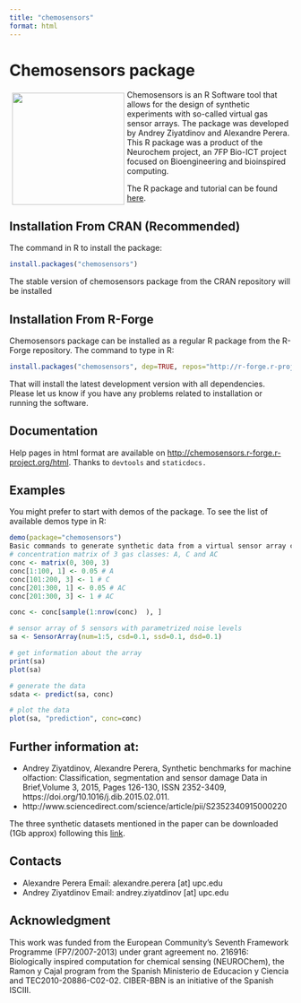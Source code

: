```yaml
---
title: "chemosensors"
format: html
---
```


# Chemosensors package

::: img-float
![](images/cs.png){style="float: left; margin: 5px; width: 200px;"}
:::

Chemosensors is an R Software tool that allows for the design of synthetic experiments with so-called virtual gas sensor arrays. The package was developed by Andrey Ziyatdinov and Alexandre Perera. This R package was a product of the Neurochem project, an 7FP Bio-ICT project focused on Bioengineering and bioinspired computing.

The R package and tutorial can be found [here](https://chemosensors.r-forge.r-project.org).

## Installation From CRAN (Recommended)

The command in R to install the package:

```r
install.packages("chemosensors")
```

The stable version of chemosensors package from the CRAN repository will be installed

## Installation From R-Forge

Chemosensors package can be installed as a regular R package from the R-Forge repository. The command to type in R:

```r
install.packages("chemosensors", dep=TRUE, repos="http://r-forge.r-project.org")
```

That will install the latest development version with all dependencies. Please let us know if you have any problems related to installation or running the software.

## Documentation

Help pages in html format are available on <http://chemosensors.r-forge.r-project.org/html>. Thanks to `devtools` and `staticdocs.`

## Examples

You might prefer to start with demos of the package. To see the list of available demos type in R:

```r
demo(package="chemosensors")
Basic commands to generate synthetic data from a virtual sensor array could be:
# concentration matrix of 3 gas classes: A, C and AC
conc <- matrix(0, 300, 3)
conc[1:100, 1] <- 0.05 # A
conc[101:200, 3] <- 1 # C
conc[201:300, 1] <- 0.05 # AC
conc[201:300, 3] <- 1 # AC

conc <- conc[sample(1:nrow(conc)  ), ]

# sensor array of 5 sensors with parametrized noise levels
sa <- SensorArray(num=1:5, csd=0.1, ssd=0.1, dsd=0.1)

# get information about the array
print(sa)
plot(sa)

# generate the data
sdata <- predict(sa, conc)

# plot the data
plot(sa, "prediction", conc=conc)
```

## Further information at:

-   Andrey Ziyatdinov, Alexandre Perera, Synthetic benchmarks for machine olfaction: Classification, segmentation and sensor damage Data in Brief,Volume 3, 2015, Pages 126-130, ISSN 2352-3409, https://doi.org/10.1016/j.dib.2015.02.011.
-   http://www.sciencedirect.com/science/article/pii/S2352340915000220

The three synthetic datasets mentioned in the paper can be downloaded (1Gb approx) following this [link](http://gofile.me/3UvFV/hBob7YwD0).

## Contacts

-   Alexandre Perera Email: alexandre.perera \[at\] upc.edu
-   Andrey Ziyatdinov Email: andrey.ziyatdinov \[at\] upc.edu

## Acknowledgment

This work was funded from the European Community’s Seventh Framework Programme (FP7/2007-2013) under grant agreement no. 216916: Biologically inspired computation for chemical sensing (NEUROChem), the Ramon y Cajal program from the Spanish Ministerio de Educacion y Ciencia and TEC2010-20886-C02-02. CIBER-BBN is an initiative of the Spanish ISCIII.

